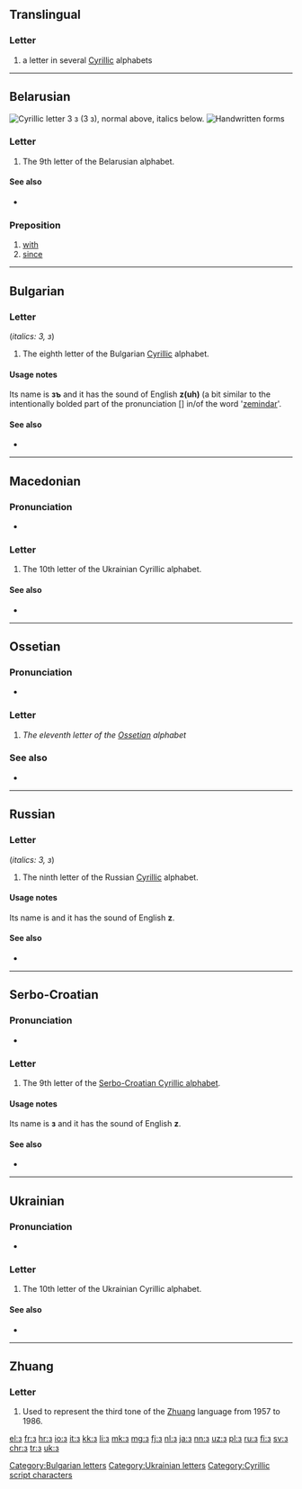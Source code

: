 {{Cyrillic character info|hex=437|name=CYRILLIC SMALL LETTER ZE}}
{{also|э|є|З|3|ဒ|ع}}
==Translingual==

===Letter===
{{mul-letter|upper=З|lower=з|sc=Cyrl}}

# a letter in several [[Cyrillic]] alphabets

----

==Belarusian==
[[File:Cyrillic Z.png|thumb|right|Cyrillic letter '''З з'''<br/>
(''З з''), normal above, italics below.]]
[[File:09-Russian alphabet-З з.svg|thumb|Handwritten forms]]

===Letter===
{{head|be|letter|lower case||upper case|З}}

# The 9th letter of the Belarusian alphabet.

====See also====
* {{list:Cyrillic script letters/be}}

===Preposition===
{{head|be|preposition|sc=Cyrl|tr=z}}

# [[with]]
# [[since]]

----

==Bulgarian==

===Letter===
{{head|bg|letter|lower case||upper case|З}} (''italics: З, з'')

# The eighth letter of the Bulgarian [[Cyrillic]] alphabet.

====Usage notes====
Its name is '''зъ''' {{IPAchar|(zɤ)}} and it has the sound of English '''z(uh)''' (a bit similar to the intentionally bolded part of the pronunciation [{{IPAchar|'''zə'''ˈmiːndɑː}}] in/of the word '[[zemindar]]'.

====See also====
* {{list:Cyrillic script letters/bg}}

[[Category:Bulgarian letters]]

----

==Macedonian==

===Pronunciation===
* {{qualifier|phoneme}} {{IPA|/z/|lang=mk}}

===Letter===
{{head|mk|letter|lower case||upper case|З}}

# The 10th letter of the Ukrainian Cyrillic alphabet.

====See also====
* {{list:Cyrillic script letters/mk}}

----

==Ossetian==

===Pronunciation===
* {{qualifier|phoneme}} {{IPA|/z~ʒ/|lang=os}}

===Letter===
{{head|os|letter|sc=Cyrl|upper case|З}}

# ''The eleventh letter of the [[Ossetian]] alphabet''

===See also===
* {{list:Cyrillic script letters/os}}

----

==Russian==

===Letter===
{{head|ru|letter|lower case||upper case|З}} (''italics: З, з'')

# The ninth letter of the Russian [[Cyrillic]] alphabet.

====Usage notes====
Its name is {{m|ru|зэ}} and it has the sound of English '''z'''.

====See also====
* {{list:Cyrillic script letters/ru}}

----

==Serbo-Croatian==
{{attention|sh}}

===Pronunciation===
* {{qualifier|phoneme}} {{IPA|/z/|lang=sh}}

===Letter===
{{head|sh|letter|lower case||upper case|З}}

# The 9th letter of the [[Serbo-Croatian Cyrillic alphabet]].

====Usage notes====
Its name is '''з''' {{IPAchar|(zɛ)}} and it has the sound of English '''z'''.

====See also====
* {{list:Cyrillic script letters/sh}}

----

==Ukrainian==

===Pronunciation===
* {{qualifier|phoneme}} {{IPA|/z/|lang=uk}}

===Letter===
{{head|uk|letter|lower case||upper case|З}}

# The 10th letter of the Ukrainian Cyrillic alphabet.

====See also====
* {{list:Cyrillic script letters/uk}}

[[Category:Ukrainian letters]]

----

==Zhuang==

===Letter===
{{head|za|letter|tr=-}}

# {{context|obsolete|lang=za}} Used to represent the third tone of the [[Zhuang]] language from 1957 to 1986.

[[Category:Cyrillic script characters]]

[[el:з]]
[[fr:з]]
[[hr:з]]
[[io:з]]
[[it:з]]
[[kk:з]]
[[li:з]]
[[mk:з]]
[[mg:з]]
[[fj:з]]
[[nl:з]]
[[ja:з]]
[[nn:з]]
[[uz:з]]
[[pl:з]]
[[ru:з]]
[[fi:з]]
[[sv:з]]
[[chr:з]]
[[tr:з]]
[[uk:з]]